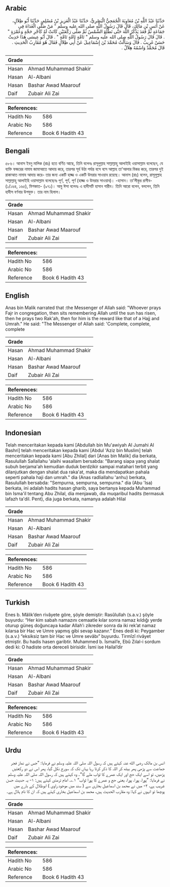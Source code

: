 ## Arabic


<div dir="rtl" lang="ar" style={{fontSize:'larger',backgroundColor:'#f8f9fa',padding:20}}>
حَدَّثَنَا عَبْدُ اللَّهِ بْنُ مُعَاوِيَةَ الْجُمَحِيُّ الْبَصْرِيُّ، حَدَّثَنَا عَبْدُ الْعَزِيزِ بْنُ مُسْلِمٍ، حَدَّثَنَا أَبُو ظِلاَلٍ، عَنْ أَنَسِ بْنِ مَالِكٍ، قَالَ قَالَ رَسُولُ اللَّهِ صلى الله عليه وسلم ‏"‏ مَنْ صَلَّى الْغَدَاةَ فِي جَمَاعَةٍ ثُمَّ قَعَدَ يَذْكُرُ اللَّهَ حَتَّى تَطْلُعَ الشَّمْسُ ثُمَّ صَلَّى رَكْعَتَيْنِ كَانَتْ لَهُ كَأَجْرِ حَجَّةٍ وَعُمْرَةٍ ‏"‏ ‏.‏ قَالَ قَالَ رَسُولُ اللَّهِ صلى الله عليه وسلم ‏"‏ تَامَّةٍ تَامَّةٍ تَامَّةٍ ‏"‏ ‏.‏ قَالَ أَبُو عِيسَى هَذَا حَدِيثٌ حَسَنٌ غَرِيبٌ ‏.‏ قَالَ وَسَأَلْتُ مُحَمَّدَ بْنَ إِسْمَاعِيلَ عَنْ أَبِي ظِلاَلٍ فَقَالَ هُوَ مُقَارِبُ الْحَدِيثِ ‏.‏ قَالَ مُحَمَّدٌ وَاسْمُهُ هِلاَلٌ ‏.‏
</div>
<div style={{backgroundColor:'#f8f9fa',padding:20, marginBottom: 10}}><table> <thead> <tr> <th>Grade</th> <th></th> </tr> </thead> <tbody> <tr><td>Hasan</td><td>Ahmad Muhammad Shakir</td></tr><tr><td>Hasan</td><td>Al-Albani</td></tr><tr><td>Hasan</td><td>Bashar Awad Maarouf</td></tr><tr><td>Daif</td><td>Zubair Ali Zai</td></tr></tbody></table><table> <thead> <tr> <th>References:</th> <th></th> </tr> </thead> <tbody><tr><td>Hadith No</td><td>586</td></tr><tr><td>Arabic No</td><td>586</td></tr><tr><td>Reference</td><td>Book 6 Hadith 43</td></tr></tbody></table></div>

## Bengali


<div dir="ltr" lang="bn" style={{fontSize:'larger',backgroundColor:'#f8f9fa',padding:20}}>
৫৮৬। আনাস ইবনু মালিক (রাঃ) হতে বর্ণিত আছে, তিনি বলেনঃ রাসূলুল্লাহ সাল্লাল্লাহু আলাইহি ওয়াসাল্লাম বলেছেন, যে ব্যক্তি ফজরের নামায জামাআতে আদায় করে, তারপর সূর্য উঠা পর্যন্ত বসে বসে আল্লাহ তা'আলার যিকর করে, তারপর দুই রাকাআত নামায আদায় করে- তার জন্য একটি হাজ্জ ও একটি উমরার সাওয়াব রয়েছে। আনাস (রাঃ) বলেন, রাসূলুল্লাহ সাল্লাল্লাহু আলাইহি ওয়াসাল্লাম বলেছেনঃ পূর্ণ, পূর্ণ, পূর্ণ (হাজ্জ ও উমরার সাওয়াব)। -হাসান। তা’লীকুর রাগীব- (১/১৬৪, ১৬৫), মিশকাত- (৯৭১)। আবু ঈসা বলেনঃ এ হাদীসটি হাসান গারীব। তিনি আরো বলেন, বললেন, তিনি হাদীস বর্ণনার উপযুক্ত। তার নাম হিলাল।
</div>
<div style={{backgroundColor:'#f8f9fa',padding:20, marginBottom: 10}}><table> <thead> <tr> <th>Grade</th> <th></th> </tr> </thead> <tbody> <tr><td>Hasan</td><td>Ahmad Muhammad Shakir</td></tr><tr><td>Hasan</td><td>Al-Albani</td></tr><tr><td>Hasan</td><td>Bashar Awad Maarouf</td></tr><tr><td>Daif</td><td>Zubair Ali Zai</td></tr></tbody></table><table> <thead> <tr> <th>References:</th> <th></th> </tr> </thead> <tbody><tr><td>Hadith No</td><td>586</td></tr><tr><td>Arabic No</td><td>586</td></tr><tr><td>Reference</td><td>Book 6 Hadith 43</td></tr></tbody></table></div>

## English


<div dir="ltr" lang="en" style={{fontSize:'larger',backgroundColor:'#f8f9fa',padding:20}}>
Anas bin Malik narrated that :the Messenger of Allah said: "Whoever prays Fajr in congregation, then sits remembering Allah until the sun has risen, then he prays two Rak'ah, then for him is the reward like that of a Hajj and Umrah." He said: "The Messenger of Allah said: 'Complete, complete, complete
</div>
<div style={{backgroundColor:'#f8f9fa',padding:20, marginBottom: 10}}><table> <thead> <tr> <th>Grade</th> <th></th> </tr> </thead> <tbody> <tr><td>Hasan</td><td>Ahmad Muhammad Shakir</td></tr><tr><td>Hasan</td><td>Al-Albani</td></tr><tr><td>Hasan</td><td>Bashar Awad Maarouf</td></tr><tr><td>Daif</td><td>Zubair Ali Zai</td></tr></tbody></table><table> <thead> <tr> <th>References:</th> <th></th> </tr> </thead> <tbody><tr><td>Hadith No</td><td>586</td></tr><tr><td>Arabic No</td><td>586</td></tr><tr><td>Reference</td><td>Book 6 Hadith 43</td></tr></tbody></table></div>

## Indonesian


<div dir="ltr" lang="id" style={{fontSize:'larger',backgroundColor:'#f8f9fa',padding:20}}>
Telah menceritakan kepada kami [Abdullah bin Mu'awiyah Al Jumahi Al Bashri] telah menceritakan kepada kami [Abdul 'Aziz bin Muslim] telah menceritakan kepada kami [Abu Zhilal] dari [Anas bin Malik] dia berkata, Rasulullah Sallallahu 'alaihi wasallam bersabda: "Barang siapa yang shalat subuh berjama'ah kemudian duduk berdzikir sampai matahari terbit yang dilanjutkan dengan shalat dua raka'at, maka dia mendapatkan pahala seperti pahala haji dan umrah." dia (Anas radliallahu 'anhu) berkata, Rasulullah bersabda: "Sempurna, sempurna, sempurna." dia (Abu 'Isa) berkata, ini adalah hadits hasan gharib, saya bertanya kepada Muhammad bin Isma'il tentang Abu Zhilal, dia menjawab, dia muqaribul hadits (termasuk lafazh ta'dil. Pent), dia juga berkata, namanya adalah Hilal
</div>
<div style={{backgroundColor:'#f8f9fa',padding:20, marginBottom: 10}}><table> <thead> <tr> <th>Grade</th> <th></th> </tr> </thead> <tbody> <tr><td>Hasan</td><td>Ahmad Muhammad Shakir</td></tr><tr><td>Hasan</td><td>Al-Albani</td></tr><tr><td>Hasan</td><td>Bashar Awad Maarouf</td></tr><tr><td>Daif</td><td>Zubair Ali Zai</td></tr></tbody></table><table> <thead> <tr> <th>References:</th> <th></th> </tr> </thead> <tbody><tr><td>Hadith No</td><td>586</td></tr><tr><td>Arabic No</td><td>586</td></tr><tr><td>Reference</td><td>Book 6 Hadith 43</td></tr></tbody></table></div>

## Turkish


<div dir="ltr" lang="tr" style={{fontSize:'larger',backgroundColor:'#f8f9fa',padding:20}}>
Enes b. Mâlik’den rivâyete göre, şöyle demiştir: Rasûlullah (s.a.v.) şöyle buyurdu: “Her kim sabah namazını cemaatle kılar sonra namaz kıldığı yerde oturup güneş doğuncaya kadar Allah’ı zikreder sonra da iki rek’at namaz kılarsa bir Hac ve Umre yapmış gibi sevap kazanır.” Enes dedi ki: Peygamber (s.a.v.) “eksiksiz tam bir Hac ve Umre sevâbı” buyurdu. Tirmîzî rivâyet etmiştir. Bu hadis hasen garibtir. Muhammed b. İsmail’e, Ebû Zılal-i sordum dedi ki: O hadiste orta dereceli birisidir. İsmi ise Hailal’dir
</div>
<div style={{backgroundColor:'#f8f9fa',padding:20, marginBottom: 10}}><table> <thead> <tr> <th>Grade</th> <th></th> </tr> </thead> <tbody> <tr><td>Hasan</td><td>Ahmad Muhammad Shakir</td></tr><tr><td>Hasan</td><td>Al-Albani</td></tr><tr><td>Hasan</td><td>Bashar Awad Maarouf</td></tr><tr><td>Daif</td><td>Zubair Ali Zai</td></tr></tbody></table><table> <thead> <tr> <th>References:</th> <th></th> </tr> </thead> <tbody><tr><td>Hadith No</td><td>586</td></tr><tr><td>Arabic No</td><td>586</td></tr><tr><td>Reference</td><td>Book 6 Hadith 43</td></tr></tbody></table></div>

## Urdu


<div dir="rtl" lang="ur" style={{fontSize:'larger',backgroundColor:'#f8f9fa',padding:20}}>
انس بن مالک رضی الله عنہ کہتے ہیں کہ رسول اللہ صلی اللہ علیہ وسلم نے فرمایا: ”جس نے نماز فجر جماعت سے پڑھی پھر بیٹھ کر اللہ کا ذکر کرتا رہا یہاں تک کہ سورج نکل گیا، پھر اس نے دو رکعتیں پڑھیں، تو اسے ایک حج اور ایک عمرے کا ثواب ملے گا“۔ وہ کہتے ہیں کہ رسول اللہ صلی اللہ علیہ وسلم نے فرمایا: ”پورا، پورا، پورا، یعنی حج و عمرے کا پورا ثواب“ ۱؎۔ امام ترمذی کہتے ہیں: ۱- یہ حدیث حسن غریب ہے، ۲- میں نے محمد بن اسماعیل بخاری سے ( سند میں موجود راوی ) ابوظلال کے بارے میں پوچھا تو انہوں نے کہا: وہ مقارب الحدیث ہیں، محمد بن اسماعیل بخاری کہتے ہیں کہ ان کا نام ہلال ہے۔
</div>
<div style={{backgroundColor:'#f8f9fa',padding:20, marginBottom: 10}}><table> <thead> <tr> <th>Grade</th> <th></th> </tr> </thead> <tbody> <tr><td>Hasan</td><td>Ahmad Muhammad Shakir</td></tr><tr><td>Hasan</td><td>Al-Albani</td></tr><tr><td>Hasan</td><td>Bashar Awad Maarouf</td></tr><tr><td>Daif</td><td>Zubair Ali Zai</td></tr></tbody></table><table> <thead> <tr> <th>References:</th> <th></th> </tr> </thead> <tbody><tr><td>Hadith No</td><td>586</td></tr><tr><td>Arabic No</td><td>586</td></tr><tr><td>Reference</td><td>Book 6 Hadith 43</td></tr></tbody></table></div>